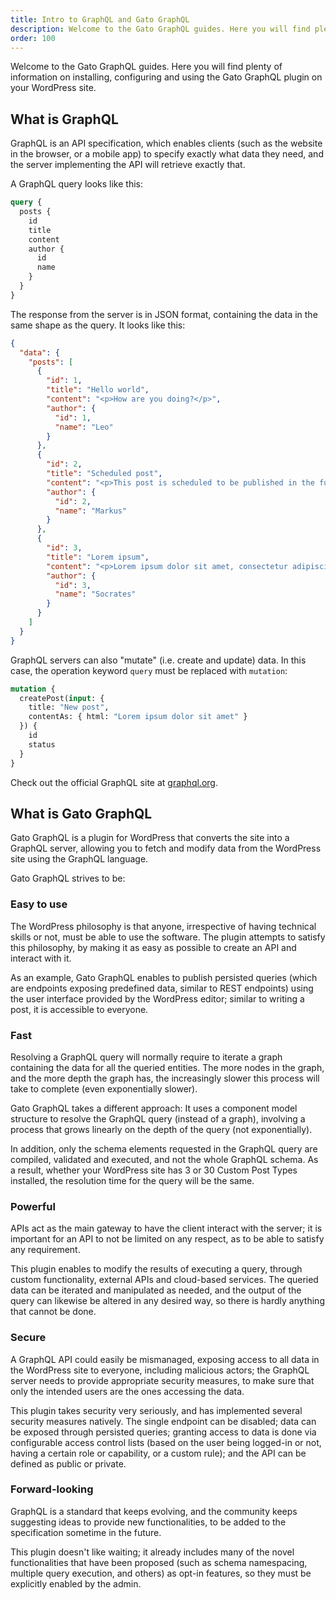 ```yaml
---
title: Intro to GraphQL and Gato GraphQL
description: Welcome to the Gato GraphQL guides. Here you will find plenty of information on installing, configuring and using the Gato GraphQL plugin on your WordPress site.
order: 100
---
```


Welcome to the Gato GraphQL guides. Here you will find plenty of information on installing, configuring and using the Gato GraphQL plugin on your WordPress site.

## What is GraphQL

GraphQL is an API specification, which enables clients (such as the website in the browser, or a mobile app) to specify exactly what data they need, and the server implementing the API will retrieve exactly that.

A GraphQL query looks like this:

```graphql
query {
  posts {
    id
    title
    content
    author {
      id
      name
    }
  }
}
```

The response from the server is in JSON format, containing the data in the same shape as the query. It looks like this:

```json
{
  "data": {
    "posts": [
      {
        "id": 1,
        "title": "Hello world",
        "content": "<p>How are you doing?</p>",
        "author": {
          "id": 1,
          "name": "Leo"
        }
      },
      {
        "id": 2,
        "title": "Scheduled post",
        "content": "<p>This post is scheduled to be published in the future.</p>",
        "author": {
          "id": 2,
          "name": "Markus"
        }
      },
      {
        "id": 3,
        "title": "Lorem ipsum",
        "content": "<p>Lorem ipsum dolor sit amet, consectetur adipiscing elit, sed do eiusmod tempor incididunt ut labore et dolore magna aliqua.</p>",
        "author": {
          "id": 3,
          "name": "Socrates"
        }
      }
    ]
  }
}
```

GraphQL servers can also "mutate" (i.e. create and update) data. In this case, the operation keyword `query` must be replaced with `mutation`:

```graphql
mutation {
  createPost(input: {
    title: "New post",
    contentAs: { html: "Lorem ipsum dolor sit amet" }
  }) {
    id
    status
  }
}
```

Check out the official GraphQL site at [graphql.org](https://graphql.org/).

## What is Gato GraphQL

Gato GraphQL is a plugin for WordPress that converts the site into a GraphQL server, allowing you to fetch and modify data from the WordPress site using the GraphQL language.

Gato GraphQL strives to be:

### Easy to use

The WordPress philosophy is that anyone, irrespective of having technical skills or not, must be able to use the software. The plugin attempts to satisfy this philosophy, by making it as easy as possible to create an API and interact with it.

As an example, Gato GraphQL enables to publish persisted queries (which are endpoints exposing predefined data, similar to REST endpoints) using the user interface provided by the WordPress editor; similar to writing a post, it is accessible to everyone.

### Fast

Resolving a GraphQL query will normally require to iterate a graph containing the data for all the queried entities. The more nodes in the graph, and the more depth the graph has, the increasingly slower this process will take to complete (even exponentially slower).

Gato GraphQL takes a different approach: It uses a component model structure to resolve the GraphQL query (instead of a graph), involving a process that grows linearly on the depth of the query (not exponentially).

In addition, only the schema elements requested in the GraphQL query are compiled, validated and executed, and not the whole GraphQL schema. As a result, whether your WordPress site has 3 or 30 Custom Post Types installed, the resolution time for the query will be the same.

### Powerful

APIs act as the main gateway to have the client interact with the server; it is important for an API to not be limited on any respect, as to be able to satisfy any requirement.

This plugin enables to modify the results of executing a query, through custom functionality, external APIs and cloud-based services. The queried data can be iterated and manipulated as needed, and the output of the query can likewise be altered in any desired way, so there is hardly anything that cannot be done.

### Secure

A GraphQL API could easily be mismanaged, exposing access to all data in the WordPress site to everyone, including malicious actors; the GraphQL server needs to provide appropriate security measures, to make sure that only the intended users are the ones accessing the data.

This plugin takes security very seriously, and has implemented several security measures natively. The single endpoint can be disabled; data can be exposed through persisted queries; granting access to data is done via configurable access control lists (based on the user being logged-in or not, having a certain role or capability, or a custom rule); and the API can be defined as public or private.

### Forward-looking

GraphQL is a standard that keeps evolving, and the community keeps suggesting ideas to provide new functionalities, to be added to the specification sometime in the future.

This plugin doesn't like waiting; it already includes many of the novel functionalities that have been proposed (such as schema namespacing, multiple query execution, and others) as opt-in features, so they must be explicitly enabled by the admin.
